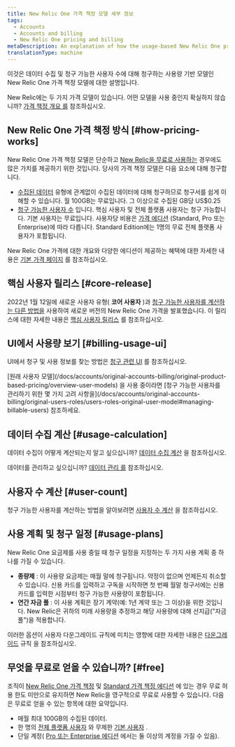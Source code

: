 ```yaml
---
title: New Relic One 가격 책정 모델 세부 정보
tags:
  - Accounts
  - Accounts and billing
  - New Relic One pricing and billing
metaDescription: An explanation of how the usage-based New Relic One pricing model works.
translationType: machine
---
```


이것은 데이터 수집 및 청구 가능한 사용자 수에 대해 청구하는 사용량 기반 모델인 New Relic One 가격 책정 모델에 대한 설명입니다.

New Relic에는 두 가지 가격 모델이 있습니다. 어떤 모델을 사용 중인지 확실하지 않습니까? [가격 책정 개요 를](/docs/accounts/original-accounts-billing/original-product-based-pricing/overview-pricing-models) 참조하십시오.

## New Relic One 가격 책정 방식 [#how-pricing-works]

New Relic One 가격 책정 모델은 단순하고 [New Relic을 무료로 사용하는](#free) 경우에도 많은 가치를 제공하기 위한 것입니다. 당사의 가격 책정 모델은 다음 요소에 대해 청구합니다.

* [수집된 데이터](/docs/accounts/accounts-billing/new-relic-one-pricing-billing/data-ingest-billing) 유형에 관계없이 수집된 데이터에 대해 청구하므로 청구서를 쉽게 이해할 수 있습니다. 월 100GB는 무료입니다. 그 이상으로 수집된 GB당 US$0.25
* [청구 가능한 사용자 수](/docs/accounts/accounts-billing/new-relic-one-pricing-billing/user-count-billing) 입니다. 핵심 사용자 및 전체 플랫폼 사용자는 청구 가능합니다. 기본 사용자는 무료입니다. 사용자당 비용은 [가격 에디션](https://newrelic.com/pricing) (Standard, Pro 또는 Enterprise)에 따라 다릅니다. Standard Edition에는 1명의 무료 전체 플랫폼 사용자가 포함됩니다.

New Relic One 가격에 대한 개요와 다양한 에디션이 제공하는 혜택에 대한 자세한 내용은 [기본 가격 페이지](https://newrelic.com/pricing) 를 참조하십시오.

## 핵심 사용자 릴리스 [#core-release]

2022년 1월 12일에 새로운 사용자 유형( **코어 사용자** )과 [청구 가능한 사용자를 계산하는 다른 방법을](/docs/accounts/accounts-billing/new-relic-one-pricing-billing/user-count-billing) 사용하여 새로운 버전의 New Relic One 가격을 발표했습니다. 이 릴리스에 대한 자세한 내용은 [핵심 사용자 릴리스](/docs/accounts/accounts-billing/new-relic-one-pricing-billing/core-users-release) 를 참조하십시오.

## UI에서 사용량 보기 [#billing-usage-ui]

UI에서 청구 및 사용 정보를 찾는 방법은 [청구 관련 UI](/docs/accounts/accounts-billing/general-account-settings/introduction-account-settings) 를 참조하십시오.

<Callout variant="important">
  [원래 사용자 모델](/docs/accounts/original-accounts-billing/original-product-based-pricing/overview-user-models) 을 사용 중이라면 [청구 가능한 사용자를 관리하기 위한 몇 가지 고려 사항을](/docs/accounts/original-accounts-billing/original-users-roles/users-roles-original-user-model#managing-billable-users) 참조하세요.
</Callout>

## 데이터 수집 계산 [#usage-calculation]

데이터 수집이 어떻게 계산되는지 알고 싶으십니까? [데이터 수집 계산](/docs/accounts/accounts-billing/new-relic-one-pricing-billing/data-ingest-billing) 을 참조하십시오.

데이터를 관리하고 싶으십니까? [데이터 관리 를](/docs/data-apis/manage-data/manage-data-coming-new-relic) 참조하십시오.

## 사용자 수 계산 [#user-count]

청구 가능한 사용자를 계산하는 방법을 알아보려면 [사용자 수 계산](/docs/accounts/accounts-billing/new-relic-one-pricing-billing/user-count-billing) 을 참조하십시오.

## 사용 계획 및 청구 일정 [#usage-plans]

New Relic One 요금제를 사용 중일 때 청구 일정을 지정하는 두 가지 사용 계획 중 하나를 가질 수 있습니다.

* **종량제** : 이 사용량 요금제는 매월 말에 청구됩니다. 약정이 없으며 언제든지 취소할 수 있습니다. 신용 카드를 입력하고 구독을 시작하면 첫 번째 월말 청구서에는 신용 카드를 입력한 시점부터 청구 가능한 사용량이 포함됩니다.
* **연간 자금 풀** : 이 사용 계획은 장기 계약(예: 1년 계약 또는 그 이상)을 위한 것입니다. New Relic은 귀하의 미래 사용량을 추정하고 해당 사용량에 대해 선지급("자금 풀")을 적용합니다.

이러한 옵션이 사용자 다운그레이드 규칙에 미치는 영향에 대한 자세한 내용은 [다운그레이드](/docs/accounts/accounts-billing/new-relic-one-pricing-billing/user-count-billing#user-downgrade-rules) 규칙 을 참조하십시오.

## 무엇을 무료로 얻을 수 있습니까? [#free]

조직이 [New Relic One 가격 책정](#how-pricing-works) 및 [Standard 가격 책정 에디션](https://newrelic.com/pricing) 에 있는 경우 무료 허용 한도 미만으로 유지하면 New Relic을 영구적으로 무료로 사용할 수 있습니다. 다음은 무료로 얻을 수 있는 항목에 대한 요약입니다.

* 매월 최대 100GB의 수집된 데이터.
* 한 명의 [전체 플랫폼 사용자](/docs/accounts/accounts-billing/new-relic-one-user-management/user-type) 와 무제한 [기본 사용자](/docs/accounts/accounts-billing/new-relic-one-user-management/user-type) .
* 단일 계정( [Pro 또는 Enterprise 에디션](https://newrelic.com/pricing) 에서는 둘 이상의 계정을 가질 수 있음).